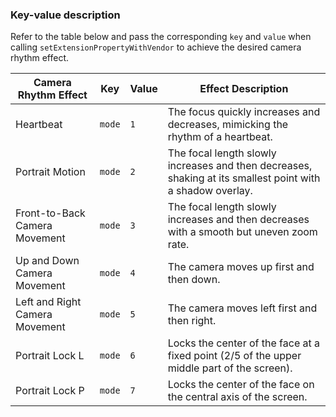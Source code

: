 <PlatformWrapper platform="ios">

### Key-value description

Refer to the table below and pass the corresponding `key` and `value` when calling `setExtensionPropertyWithVendor` to achieve the desired camera rhythm effect.

| Camera Rhythm Effect      | Key    | Value | Effect Description                                                                                   |
| ------------------------- | ------ | ----- | ---------------------------------------------------------------------------------------------------- |
| Heartbeat                 | `mode` | `1`   | The focus quickly increases and decreases, mimicking the rhythm of a heartbeat.                      |
| Portrait Motion           | `mode` | `2`   | The focal length slowly increases and then decreases, shaking at its smallest point with a shadow overlay. |
| Front-to-Back Camera Movement | `mode` | `3`   | The focal length slowly increases and then decreases with a smooth but uneven zoom rate.             |
| Up and Down Camera Movement   | `mode` | `4`   | The camera moves up first and then down.                                                             |
| Left and Right Camera Movement | `mode` | `5`   | The camera moves left first and then right.                                                          |
| Portrait Lock L           | `mode` | `6`   | Locks the center of the face at a fixed point (2/5 of the upper middle part of the screen).          |
| Portrait Lock P           | `mode` | `7`   | Locks the center of the face on the central axis of the screen.

</PlatformWrapper>
